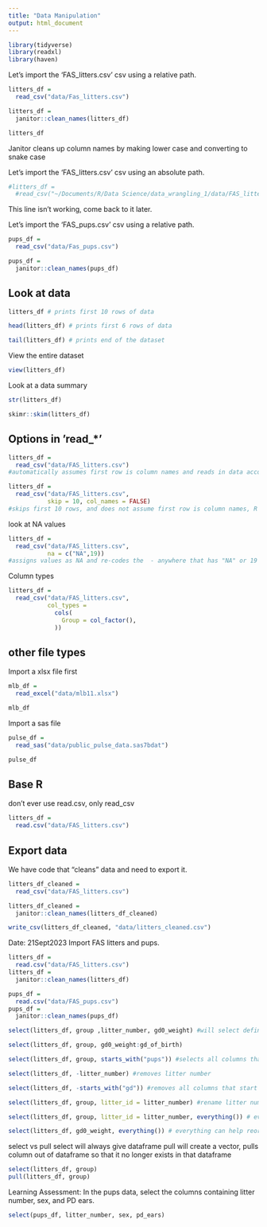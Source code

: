 ```yaml
---
title: "Data Manipulation"
output: html_document
---
```


```r
library(tidyverse)
library(readxl)
library(haven)
```

Let's import the 'FAS_litters.csv' csv using a relative path.

```r
litters_df = 
  read_csv("data/Fas_litters.csv")

litters_df = 
  janitor::clean_names(litters_df)

litters_df

```

Janitor cleans up column names by making lower case and converting to snake case

Let's import the 'FAS_litters.csv' csv using an absolute path.

```r
#litters_df = 
  #read_csv("~/Documents/R/Data Science/data_wrangling_1/data/FAS_litters.csv")
```
This line isn't working, come back to it later.

Let's import the 'FAS_pups.csv' csv using a relative path.

```r
pups_df = 
  read_csv("data/Fas_pups.csv")

pups_df = 
  janitor::clean_names(pups_df)
```

## Look at data

```r
litters_df # prints first 10 rows of data

head(litters_df) # prints first 6 rows of data

tail(litters_df) # prints end of the dataset
```

View the entire dataset

```r
view(litters_df)
```

Look at a data summary

```r
str(litters_df)

skimr::skim(litters_df)
```

## Options in 'read_*'

```r
litters_df = 
  read_csv("data/FAS_litters.csv")
#automatically assumes first row is column names and reads in data accordingly

litters_df = 
  read_csv("data/FAS_litters.csv",
           skip = 10, col_names = FALSE)
#skips first 10 rows, and does not assume first row is column names, R will assign its own names to columns

```

look at NA values

```r
litters_df = 
  read_csv("data/FAS_litters.csv",
           na = c("NA",19))
#assigns values as NA and re-codes the  - anywhere that has "NA" or 19 is treated as missing variable
```

Column types

```r
litters_df = 
  read_csv("data/FAS_litters.csv",
           col_types = 
             cols(
               Group = col_factor(),
             ))
```

## other file types 

Import a xlsx file first

```r
mlb_df = 
  read_excel("data/mlb11.xlsx")

mlb_df
```

Import a sas file

```r
pulse_df = 
  read_sas("data/public_pulse_data.sas7bdat")

pulse_df
```

## Base R 

don't ever use read.csv, only read_csv

```r
litters_df = 
  read.csv("data/FAS_litters.csv")
```

## Export data

We have code that "cleans" data and need to export it.

```r
litters_df_cleaned = 
  read_csv("data/FAS_litters.csv")

litters_df_cleaned = 
  janitor::clean_names(litters_df_cleaned)

write_csv(litters_df_cleaned, "data/litters_cleaned.csv")
```

Date: 21Sept2023
Import FAS litters and pups.

```r
litters_df = 
  read.csv("data/FAS_litters.csv")
litters_df = 
  janitor::clean_names(litters_df)

pups_df = 
  read.csv("data/FAS_pups.csv")
pups_df = 
  janitor::clean_names(pups_df)

select(litters_df, group ,litter_number, gd0_weight) #will select defined columns and organize into new dataframe

select(litters_df, group, gd0_weight:gd_of_birth)

select(litters_df, group, starts_with("pups")) #selects all columns that start with pups

select(litters_df, -litter_number) #removes litter number

select(litters_df, -starts_with("gd")) #removes all columns that start with gd

select(litters_df, group, litter_id = litter_number) #rename litter number to litter id

select(litters_df, group, litter_id = litter_number, everything()) # everything keeps all the other columns that                                                                      weren't mentioned

select(litters_df, gd0_weight, everything()) # everything can help reorder columns
```

select vs pull
select will always give dataframe
pull will create a vector, pulls column out of dataframe so that it no longer exists in that dataframe

```r
select(litters_df, group)
pull(litters_df, group)
```

Learning Assessment:
In the pups data, select the columns containing litter number, sex, and PD ears.

```r
select(pups_df, litter_number, sex, pd_ears)
```

